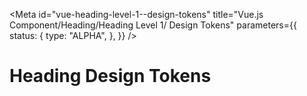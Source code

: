 <!-- @license CC0-1.0 -->


<Meta
  id="vue-heading-level-1--design-tokens"
  title="Vue.js Component/Heading/Heading Level 1/ Design Tokens"
  parameters={{
    status: {
      type: "ALPHA",
    },
  }}
/>

# Heading Design Tokens

<ComponentTokensSection tokens={tokens} definition={tokensDefinitionHeading1} component="utrecht-heading-level-1" />
